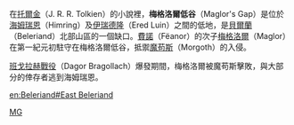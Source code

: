 在[[托爾金|托爾金]]（J. R. R. Tolkien）的小說裡，'''梅格洛爾低谷'''（Maglor's Gap）是位於[[海姆瑞恩|海姆瑞恩]]（Himring）及[[伊瑞德隆|伊瑞德隆]]（Ered Luin）之間的低地，是[[貝爾蘭|貝爾蘭]]（Beleriand）北部山區的一個缺口。[[費諾|費諾]]（Fëanor）的次子[[梅格洛爾|梅格洛爾]]（Maglor）在第一紀元初駐守在梅格洛爾低谷，抵禦[[魔苟斯|魔苟斯]]（Morgoth）的入侵。

[[班戈拉赫戰役|班戈拉赫戰役]]（Dagor Bragollach）爆發期間，梅格洛爾被魔苟斯擊敗，與大部分的倖存者逃到海姆瑞恩。

{{Tolkien-stub}}

{{Arda Realms Age1}}

[[Category:中土大陸的地理|MG]]

[[en:Beleriand#East_Beleriand|en:Beleriand#East Beleriand]]